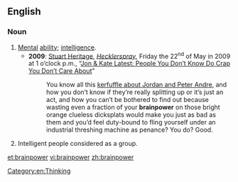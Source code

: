==English==

===Noun===
{{en-noun|-}}

# [[mental|Mental]] [[ability]]; [[intelligence]].
#* '''2009''': [http://www.hecklerspray.com/author/stuart-heritage Stuart Heritage], ''[http://www.hecklerspray.com/ Hecklerspray]'', Friday the 22<sup>nd</sup> of May in 2009 at 1 o’clock p.m., “[http://www.hecklerspray.com/jon-kate-latest-people-you-dont-know-do-crap-you-dont-care-about/200934378.php Jon & Kate Latest: People You Don’t Know Do Crap You Don’t Care About]”
#*: You know all this <span class="plainlinks">[http://www.hecklerspray.com/jordan-peter-andre-blah-blah-blah-blah-blah/200934040.php kerfuffle about Jordan and Peter Andre]</span>, and how you don’t know if they’re really splitting up or it’s just an act, and how you can’t be bothered to find out because wasting even a fraction of your '''brainpower''' on those bright orange clueless dicksplats would make you just as bad as them and you’d feel duty-bound to fling yourself under an industrial threshing machine as penance? You do? Good.
# Intelligent people considered as a group.

[[Category:en:Thinking]]
[[et:brainpower]]
[[vi:brainpower]]
[[zh:brainpower]]